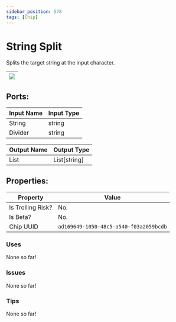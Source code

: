 ```yaml
---
sidebar_position: 578
tags: [Chip]
---
```


# String Split


Splits the target string at the input character.

| ![](https://images-ext-2.discordapp.net/external/MPmIaQzlEPmgGWlgi-WxBBXt0Bjv_zWPkg1y1f_sy3s/https/www.recroomcircuits.com/image/circuit/absolute-value?width=206&height=108) |
|-----|

## Ports:

| Input Name | Input Type |
|-----------|-----------|
| String | string |
| Divider | string |

| Output Name | Output Type |
|-----------|-----------|
| List | List[string] |

## Properties:

| Property  | Value |
|-------------------|-----------|
| Is Trolling Risk? | No. |
| Is Beta? | No. |
| Chip UUID | `ad169649-1050-48c5-a540-f03a2059bcdb` |

### Uses
None so far!

### Issues
None so far!

### Tips
None so far!
